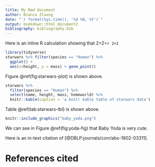 ```yaml
---
title: My Rmd document
author: Bianca Zlavog
date: "`r format(Sys.time(), '%d %B, %Y')`"
output: bookdown::html_document2
bibliography: bibliography.bib
---
```


Here is an inline R calculation showing that 2+2=`r 2+2`

```r
library(tidyverse)
starwars %>% filter(species == "Human") %>% 
  ggplot() +
  aes(x=height, y = mass) + geom_point()
```

Figure \@ref(fig:starwars-plot) is shown above.

```r
starwars %>%
  filter(species == "Human") %>%
  select(name, height, mass, homeworld) %>%
  knitr::kable(caption = 'a knitr kable table of starwars data')

```

Table \@ref(tab:starwars-tbl) is shown above.


```r

knitr::include_graphics("baby_yoda.png")
```

We can see in Figure \@ref(fig:yoda-fig) that Baby Yoda is very cute.


Here is an in-text citation of [@DBLP:journals/corr/abs-1802-03311].


# References cited

